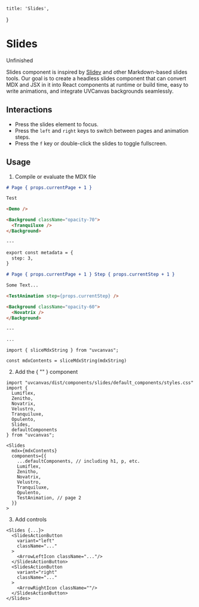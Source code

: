     title: 'Slides',
}

# Slides

<Note>
  Unfinished
</Note>

Slides component is inspired by [Slidev](https://sli.dev/) and other Markdown-based slides tools. Our goal is to create a headless slides component that can convert MDX and JSX in it into React components at runtime or build time, easy to write animations, and integrate UVCanvas backgrounds seamlessly.

<SlidesExample />


## Interactions

- Press the slides element to focus.
- Press the `left` and `right` keys to switch between pages and animation steps.
- Press the `f` key or double-click the slides to toggle fullscreen.

## Usage

1. Compile or evaluate the MDX file


``` md {{ title: "Raw String" }}
# Page { props.currentPage + 1 }

Test

<Demo />

<Background className="opacity-70">
  <Tranquiluxe />
</Background>

---

export const metadata = {
  step: 3,
}

# Page { props.currentPage + 1 } Step { props.currentStep + 1 }

Some Text...

<TestAnimation step={props.currentStep} />

<Background className="opacity-60">
  <Novatrix />
</Background>

---

...
```


``` tsx
import { sliceMdxString } from "uvcanvas";
```

``` tsx
const mdxContents = sliceMdxString(mdxString)
```

2. Add the { "<Slides />" } component

``` tsx
import "uvcanvas/dist/components/slides/default_components/styles.css"
import {
  Lumiflex,
  Zenitho,
  Novatrix,
  Velustro,
  Tranquiluxe,
  Opulento,
  Slides,
  defaultComponents
} from "uvcanvas";
```

``` tsx
<Slides
  mdx={mdxContents}
  components={{
    ...defaultComponents, // including h1, p, etc.
    Lumiflex,
    Zenitho,
    Novatrix,
    Velustro,
    Tranquiluxe,
    Opulento,
    TestAnimation, // page 2
  }}
>
```

3. Add controls

``` tsx
<Slides {...}>
  <SlidesActionButton
    variant="left"
    className="..."
  >
    <ArrowLeftIcon className="..."/>
  </SlidesActionButton>
  <SlidesActionButton
    variant="right"
    className="..."
  >
    <ArrowRightIcon className=""/>
  </SlidesActionButton>
</Slides>
```

